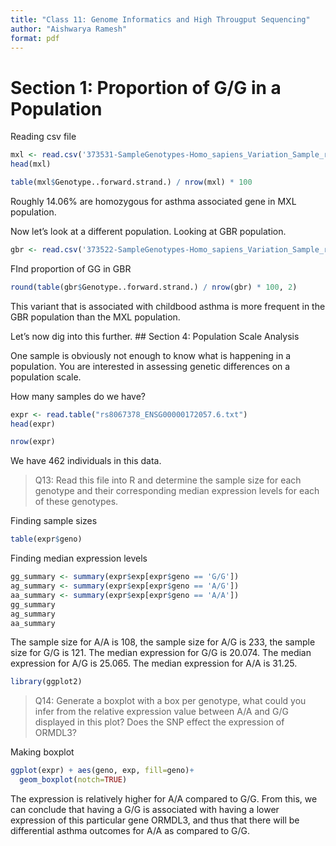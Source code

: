 ```yaml
---
title: "Class 11: Genome Informatics and High Througput Sequencing"
author: "Aishwarya Ramesh"
format: pdf
---
```


# Section 1: Proportion of G/G in a Population

Reading csv file

```r
mxl <- read.csv('373531-SampleGenotypes-Homo_sapiens_Variation_Sample_rs8067378.csv')
head(mxl)
```

```r
table(mxl$Genotype..forward.strand.) / nrow(mxl) * 100
```
Roughly 14.06% are homozygous for asthma associated gene in MXL population. 


Now let's look at a different population.
Looking at GBR population. 

```r
gbr <- read.csv('373522-SampleGenotypes-Homo_sapiens_Variation_Sample_rs8067378.csv')

```


FInd proportion of GG in GBR

```r
round(table(gbr$Genotype..forward.strand.) / nrow(gbr) * 100, 2)
```

This variant that is associated with childbood asthma is more frequent in the GBR population than the MXL population.

Let's now dig into this further. 
## Section 4: Population Scale Analysis

One sample is obviously not enough to know what is happening in a population. You are
interested in assessing genetic differences on a population scale. 

How many samples do we have?


```r
expr <- read.table("rs8067378_ENSG00000172057.6.txt")
head(expr)
```


```r
nrow(expr)
```

We have 462 individuals in this data. 

>Q13: Read this file into R and determine the sample size for each genotype and their
corresponding median expression levels for each of these genotypes.

Finding sample sizes
```r
table(expr$geno)
```
Finding median expression levels

```r
gg_summary <- summary(expr$exp[expr$geno == 'G/G'])
ag_summary <- summary(expr$exp[expr$geno == 'A/G'])
aa_summary <- summary(expr$exp[expr$geno == 'A/A'])
gg_summary
ag_summary
aa_summary

```

The sample size for A/A is 108, the sample size for A/G is 233, the sample size for G/G is 121. The median expression for G/G is 20.074. The median expression for A/G is 25.065. The median expression for A/A is 31.25. 

```r
library(ggplot2)

```


> Q14:  Generate a boxplot with a box per genotype, what could you infer from the relative
expression value between A/A and G/G displayed in this plot? Does the SNP effect the
expression of ORMDL3?

Making boxplot

```r
ggplot(expr) + aes(geno, exp, fill=geno)+
  geom_boxplot(notch=TRUE)
```

The expression is relatively higher for A/A compared to G/G. From this, we can conclude that having a G/G is associated with having a lower expression of this particular gene ORMDL3, and thus that there will be differential asthma outcomes for A/A as compared to G/G.  